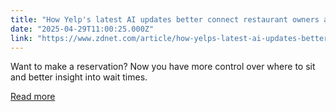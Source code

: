 ```yaml
---
title: "How Yelp's latest AI updates better connect restaurant owners and diners"
date: "2025-04-29T11:00:25.000Z"
link: "https://www.zdnet.com/article/how-yelps-latest-ai-updates-better-connect-restaurant-owners-and-diners/"
---
```


Want to make a reservation? Now you have more control over where to sit and better insight into wait times.

[Read more](https://www.zdnet.com/article/how-yelps-latest-ai-updates-better-connect-restaurant-owners-and-diners/)
